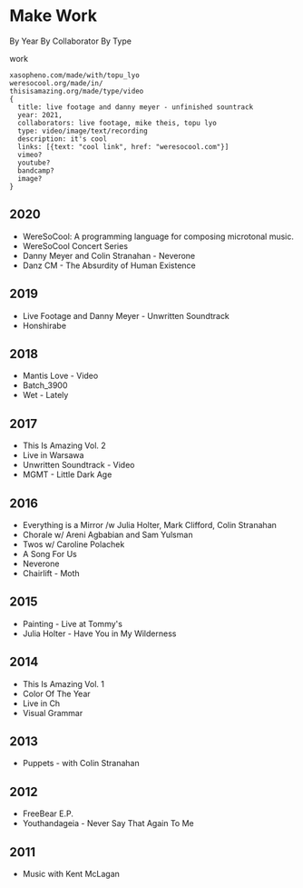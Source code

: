 # Make Work

By Year
By Collaborator
By Type

work
```
xasopheno.com/made/with/topu_lyo
weresocool.org/made/in/
thisisamazing.org/made/type/video
{
  title: live footage and danny meyer - unfinished sountrack 
  year: 2021,
  collaborators: live footage, mike theis, topu lyo
  type: video/image/text/recording
  description: it's cool
  links: [{text: "cool link", href: "weresocool.com"}]
  vimeo?
  youtube? 
  bandcamp? 
  image?
}
```

<!-- ## 2021 -->
<!-- - If You Ask An Engine w/ Lorenzo Wolff -->
<!-- - Etudes for WereSoCool -->
<!-- - Music for Tired People an Babies -->

## 2020
- WereSoCool: A programming language for composing microtonal music.
- WereSoCool Concert Series
- Danny Meyer and Colin Stranahan - Neverone
- Danz CM - The Absurdity of Human Existence

## 2019
- Live Footage and Danny Meyer - Unwritten Soundtrack
- Honshirabe

## 2018
- Mantis Love - Video
- Batch_3900
- Wet - Lately

## 2017
- This Is Amazing Vol. 2
- Live in Warsawa
- Unwritten Soundtrack - Video
- MGMT - Little Dark Age

## 2016
- Everything is a Mirror /w Julia Holter, Mark Clifford, Colin Stranahan
- Chorale w/ Areni Agbabian and Sam Yulsman
- Twos w/ Caroline Polachek
- A Song For Us
- Neverone
- Chairlift - Moth

## 2015
- Painting - Live at Tommy's
- Julia Holter - Have You in My Wilderness

## 2014
- This Is Amazing Vol. 1
- Color Of The Year
- Live in Ch
- Visual Grammar

## 2013
- Puppets - with Colin Stranahan 

## 2012
- FreeBear E.P.
- Youthandageia - Never Say That Again To Me

## 2011
- Music with Kent McLagan

